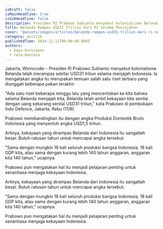 ```yaml
---
isDraft: false
isMainHeadline: true
isSubHeadline: false
description: Presiden RI Prabowo Subianto menyebut kolonialisme Belanda telah merampas sekitar USD31 triliun selama menjajah Indonesia.
title: Belanda Rampas USD31 Triliun dari RI Selama Penjajahan
cover: '@assets/images/articles/belanda-rampas-usd31-triliun-dari-ri-selama-penjajahan/cover.avif'
category: politik
publishedTime: 2024-11-11T00:00:00.000Z
authors:
  - bayu-kurniawan
  - reza-maulana
---
```

Jakarta, Winnicode-- Presiden RI Prabowo Subianto menyebut kolonialisme Belanda telah merampas sekitar USD31 triliun selama menjajah Indonesia.
Ia mengatakan angka itu merupakan temuan salah satu riset terbaru yang diunggah beberapa pekan terakhir.

"Ada satu riset beberapa minggu lalu yang menceritakan ke kita bahwa selama Belanda menjajah kita, Belanda telah ambil kekayaan kita senilai dengan uang sekarang senilai USD31 triliun," kata Prabowo di pembukaan Indo Defence, Jakarta, Rabu (11/6).


Prabowo membandingkan itu dengan angka Produksi Domestik Bruto Indonesia yang menyentuh angka USD1,5 triliun.


Artinya, kekayaan yang dirampas Belanda dari Indonesia itu sangatlah besar. Butuh ratusan tahun untuk mencapai angka tersebut.


"Sama dengan mungkin 18 kali seluruh produksi bangsa Indonesia, 18 kali GDP kita, atau sama dengan kurang lebih 140 tahun anggaran, anggaran kita 140 tahun," ucapnya.


Prabowo pun mengatakan hal itu menjadi pelajaran penting untuk senantiasa menjaga kekayaan Indonesia.


Artinya, kekayaan yang dirampas Belanda dari Indonesia itu sangatlah besar. Butuh ratusan tahun untuk mencapai angka tersebut.


"Sama dengan mungkin 18 kali seluruh produksi bangsa Indonesia, 18 kali GDP kita, atau sama dengan kurang lebih 140 tahun anggaran, anggaran kita 140 tahun," ucapnya.


Prabowo pun mengatakan hal itu menjadi pelajaran penting untuk senantiasa menjaga kekayaan Indonesia.




